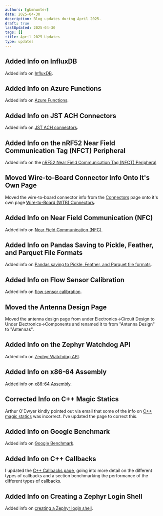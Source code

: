 ```yaml
---
authors: [gbmhunter]
date: 2025-04-30
description: Blog updates during April 2025.
draft: true
lastUpdated: 2025-04-30
tags: []
title: April 2025 Updates
type: updates
---
```


## Added Info on InfluxDB

Added info on [InfluxDB](/programming/databases/influxdb/).

## Added Info on Azure Functions

Added info on [Azure Functions](/programming/cloud/azure/).

## Added Info on JST ACH Connectors

Added info on [JST ACH connectors](/electronics/components/connectors/wire-to-board/#jst-ach-family).

## Added Info on the nRF52 Near Field Communication Tag (NFCT) Peripheral

Added info on the [nRF52 Near Field Communication Tag (NFCT) Peripheral](/programming/microcontrollers/nordic/nrf52/#near-field-communication-tag-nfct).

## Moved Wire-to-Board Connector Info Onto It's Own Page

Moved the wire-to-board connector info from the [Connectors](/electronics/components/connectors/) page onto it's own page [Wire-to-Board (WTB) Connectors](/electronics/components/connectors/wire-to-board/).

## Added Info on Near Field Communication (NFC)

Added info on [Near Field Communication (NFC)](/electronics/communication-protocols/near-field-communication/).

## Added Info on Pandas Saving to Pickle, Feather, and Parquet File Formats

Added info on [Pandas saving to Pickle, Feather, and Parquet file formats](/programming/languages/python/pandas/#saving-and-loading-to-other-file-formats).

## Added Info on Flow Sensor Calibration

Added info on [flow sensor calibration](/electronics/components/sensors/flow-sensors/#flow-sensor-calibration).

## Moved the Antenna Design Page

Moved the antenna design page from under Electronics->Circuit Design to Under Electronics->Components and renamed it to from "Antenna Design" to "Antennas".

## Added Info on the Zephyr Watchdog API

Added info on [Zephyr Watchdog API](/programming/operating-systems/zephyr/#watchdog).

## Added Info on x86-64 Assembly

Added info on [x86-64 Assembly](/programming/languages/assembly/#x86-64-assembly).

## Corrected Info on C++ Magic Statics

Arthur O'Dwyer kindly pointed out via email that some of the info on [C++ magic statics](/programming/languages/c-plus-plus/magic-statics/) was incorrect. I've updated the page to correct this.

## Added Info on Google Benchmark

Added info on [Google Benchmark](/programming/languages/c-plus-plus/google-benchmark/).

## Added Info on C++ Callbacks

I updated the [C++ Callbacks page](/programming/languages/c-plus-plus/callbacks/), going into more detail on the different types of callbacks and a section benchmarking the performance of the different types of callbacks.

## Added Info on Creating a Zephyr Login Shell

Added info on [creating a Zephyr login shell](/programming/operating-systems/zephyr/#login-shell).

